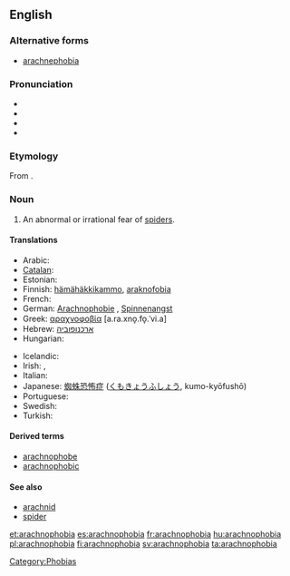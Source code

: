 ==English==

===Alternative forms===
* [[arachnephobia]]

===Pronunciation===
* {{enPR|a-rach*no-pho*bi-a}}
* {{IPA|/æˌɻæknəˈfəʊbɪə/}}
* {{audio|en-us-arachnophobia.ogg|Audio (US)}}
* {{rhymes|əʊbiə}}

===Etymology===
From {{etyl|grc}} {{term|ἀράχνη|tr=arachnē||spider|lang=grc}} {{suffix||phobia}}.

===Noun===
{{wikipedia}}
{{en-noun|-|s}}

# An abnormal or irrational fear of [[spider]]s.

====Translations====
{{trans-top|an abnormal or irrational fear of spiders}}
* Arabic: {{t|ar|رهاب العناكب|m}}
* [[Catalan]]: {{t|ca|aracnofòbia|f}}
* Estonian: {{t|et|arahnofoobia}}
* Finnish: [[hämähäkkikammo]], [[araknofobia]]
* French: {{t+|fr|arachnophobie}}
* German: [[Arachnophobie]] {{f}}, [[Spinnenangst]] {{f}}
* Greek: [[αραχνοφοβία]] [a.ra.xno̞.fo̞.ˈvi.a] {{f}}
* Hebrew: [[:he:ארכנופוביה|ארכנופוביה]]
* Hungarian: {{t-|hu|araknofóbia}}
{{trans-mid}}
* Icelandic: {{t|is|köngullóafælni|f}}
* Irish: {{t|ga|aracnafóibe|f}}, {{t|ga|uamhan damhán alla|m}}
* Italian: {{t+|it|aracnofobia|f}}
* Japanese: [[蜘蛛恐怖症]] ([[くもきょうふしょう]], kumo-kyōfushō)
* Portuguese: {{t+|pt|aracnofobia|f}}
* Swedish: {{t|sv|spindelfobi}}
* Turkish: {{t+|tr|araknofobi}}
{{trans-bottom}}

====Derived terms====
* [[arachnophobe]]
* [[arachnophobic]]

====See also====
* [[arachnid]]
* [[spider]]

[[Category:Phobias]]

[[et:arachnophobia]]
[[es:arachnophobia]]
[[fr:arachnophobia]]
[[hu:arachnophobia]]
[[pl:arachnophobia]]
[[fi:arachnophobia]]
[[sv:arachnophobia]]
[[ta:arachnophobia]]